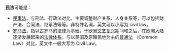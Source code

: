 '''民法'''可能是：
* [[民法|民事法]]，与刑法、行政法对比，主要调整财产关系、人身关系等，可以包括财产法、合同法、继承法等等。非特殊名词，英文可以小写为 civil law。
* [[罗马法|罗马法]]，指以古罗马的法律为基础，于欧洲[[文艺复兴|文艺复兴]]期间和之后，在欧洲大陆逐渐发展起来的[[法律体系|法律体系]]。与以英国及原殖民地为主的[[普通法|普通法]] （Common Law）对比，英文中一般大写为 Civil Law。

{{disambig|Cat=二字消歧义|M}}
